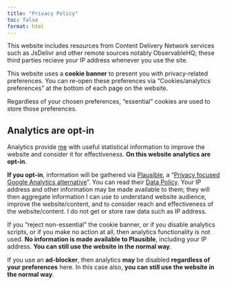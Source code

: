 ```yaml
---
title: "Privacy Policy"
toc: false
format: html
---
```


This website includes resources from Content Delivery Network services such as JsDelivr and other remote sources notably ObservableHQ; these third parties recieve your IP address whenever you use the site.

This website uses a **cookie banner** to present you with privacy-related preferences. You can re-open these preferences via "Cookies/analytics preferences" at the bottom of each page on the website.

Regardless of your chosen preferences, "essential" cookies are used to store those preferences.

## Analytics are opt-in

Analytics provide [me](https://calcwithdec.dev/about.html) with useful statistical information to improve the website and consider it for effectiveness. **On this website analytics are opt-in**.

**If you opt-in**, information will be gathered via [Plausible](https://plausible.io), a "[Privacy focused Google Analytics alternative](https://plausible.io/privacy-focused-web-analytics)". You can read their [Data Policy](https://plausible.io/data-policy). Your IP address and other information may be made available to them; they will then aggregate information I can use to understand website audience, improve the website/content, and to consider reach and effectiveness of the website/content. I do not get or store raw data such as IP address.

If you "reject non-essential" the cookie banner, or if you disable analytics scripts, or if you make no action at all, then analytics functionality is not used. **No information is made available to Plausible**, including your IP address. **You can still use the website in the normal way**.

If you use an **ad-blocker**, then analytics **may** be disabled **regardless of your preferences** here. In this case also, **you can still use the website in the normal way**.

<!--
## Changes to this privacy policy

This privacy policy and details about website features described are subject to change. You can find a history of changes [on GitHub](https://github.com/declann/calculang-at-fosdem/blob/main/privacy.qmd).
-->